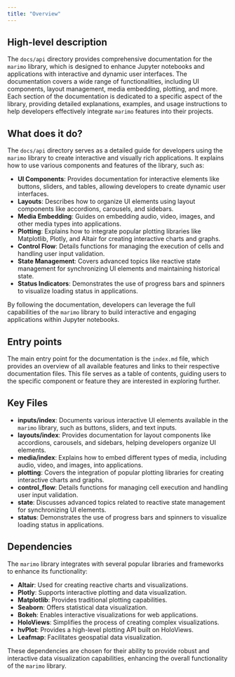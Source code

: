 ```yaml
---
title: "Overview"
---
```


## High-level description

The `docs/api` directory provides comprehensive documentation for the `marimo` library, which is designed to enhance Jupyter notebooks and applications with interactive and dynamic user interfaces. The documentation covers a wide range of functionalities, including UI components, layout management, media embedding, plotting, and more. Each section of the documentation is dedicated to a specific aspect of the library, providing detailed explanations, examples, and usage instructions to help developers effectively integrate `marimo` features into their projects.

## What does it do?

The `docs/api` directory serves as a detailed guide for developers using the `marimo` library to create interactive and visually rich applications. It explains how to use various components and features of the library, such as:

- **UI Components**: Provides documentation for interactive elements like buttons, sliders, and tables, allowing developers to create dynamic user interfaces.
- **Layouts**: Describes how to organize UI elements using layout components like accordions, carousels, and sidebars.
- **Media Embedding**: Guides on embedding audio, video, images, and other media types into applications.
- **Plotting**: Explains how to integrate popular plotting libraries like Matplotlib, Plotly, and Altair for creating interactive charts and graphs.
- **Control Flow**: Details functions for managing the execution of cells and handling user input validation.
- **State Management**: Covers advanced topics like reactive state management for synchronizing UI elements and maintaining historical state.
- **Status Indicators**: Demonstrates the use of progress bars and spinners to visualize loading status in applications.

By following the documentation, developers can leverage the full capabilities of the `marimo` library to build interactive and engaging applications within Jupyter notebooks.

## Entry points

The main entry point for the documentation is the `index.md` file, which provides an overview of all available features and links to their respective documentation files. This file serves as a table of contents, guiding users to the specific component or feature they are interested in exploring further.

## Key Files

- **inputs/index**: Documents various interactive UI elements available in the `marimo` library, such as buttons, sliders, and text inputs.
- **layouts/index**: Provides documentation for layout components like accordions, carousels, and sidebars, helping developers organize UI elements.
- **media/index**: Explains how to embed different types of media, including audio, video, and images, into applications.
- **plotting**: Covers the integration of popular plotting libraries for creating interactive charts and graphs.
- **control_flow**: Details functions for managing cell execution and handling user input validation.
- **state**: Discusses advanced topics related to reactive state management for synchronizing UI elements.
- **status**: Demonstrates the use of progress bars and spinners to visualize loading status in applications.

## Dependencies

The `marimo` library integrates with several popular libraries and frameworks to enhance its functionality:

- **Altair**: Used for creating reactive charts and visualizations.
- **Plotly**: Supports interactive plotting and data visualization.
- **Matplotlib**: Provides traditional plotting capabilities.
- **Seaborn**: Offers statistical data visualization.
- **Bokeh**: Enables interactive visualizations for web applications.
- **HoloViews**: Simplifies the process of creating complex visualizations.
- **hvPlot**: Provides a high-level plotting API built on HoloViews.
- **Leafmap**: Facilitates geospatial data visualization.

These dependencies are chosen for their ability to provide robust and interactive data visualization capabilities, enhancing the overall functionality of the `marimo` library.